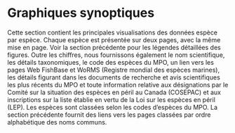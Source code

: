 # Graphiques synoptiques {#sec:synopsis-plots}

Cette section contient les principales visualisations des données espèce par espèce. Chaque espèce est présentée sur deux pages, avec la même mise en page. Voir la section précédente pour les légendes détaillées des figures. Outre les chiffres, nous fournissons également le nom scientifique, les détails taxonomiques, le code des espèces du MPO, un lien vers les pages Web FishBase et WoRMS (Registre mondial des espèces marines), les détails figurant dans les documents de recherche et avis scientifiques les plus récents du MPO et toute information relative aux désignations par le Comité sur la situation des espèces en péril au Canada (COSEPAC) et aux inscriptions sur la liste établie en vertu de la Loi sur les espèces en péril (LEP). Les espèces sont classées selon les codes d’espèces du MPO. 
La section précédente
fournit des liens vers les pages classées par ordre alphabétique des noms communs.

<!-- La table des matières qui se trouve au début du document comprend des liens vers les pages sur les espèces par ordre de codes d’espèces, et les sections\ \@ref(sec:common-name-index) et\ \@ref(sec:scientific-name-index) fournissent des liens vers les pages classées par ordre alphabétique de noms communs et scientifiques, respectivement. -->

\clearpage

<!-- \afterpage{\null\newpage} -->
